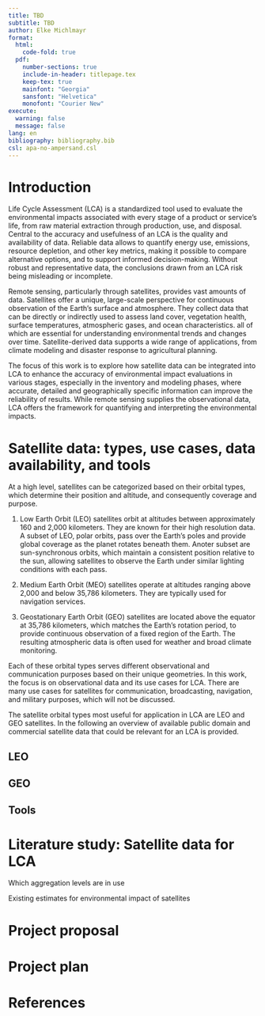 ```yaml
---
title: TBD
subtitle: TBD
author: Elke Michlmayr
format:
  html:
    code-fold: true
  pdf:
    number-sections: true
    include-in-header: titlepage.tex
    keep-tex: true
    mainfont: "Georgia"
    sansfont: "Helvetica"
    monofont: "Courier New"
execute:
  warning: false
  message: false
lang: en
bibliography: bibliography.bib
csl: apa-no-ampersand.csl
---
```


```{=latex}
\section*{Abstract}
The aim of this work is to create a project proposal to demonstrate ability as a student to get an overview of a research field, summarize the findings, identify a gap in the existing knowledge, define a research question, and a project plan to tackle it. 

The chosen topic is using remote sensing, in particular satellite data, for life cycle assessments (LCAs). In the first part of the paper, a literature study of the state of the art is performed. As the outcome of this study, a research gap is identified. Based on that, a proposed project to close the gap will be developed and described in detail. The final part of the paper includes a project plan.
```

# Introduction

Life Cycle Assessment (LCA) is a standardized tool used to evaluate the environmental impacts associated with every stage of a product or service's life, from raw material extraction through production, use, and disposal. Central to the accuracy and usefulness of an LCA is the quality and availability of data. Reliable data allows to quantify energy use, emissions, resource depletion, and other key metrics, making it possible to compare alternative options, and to support informed decision-making. Without robust and representative data, the conclusions drawn from an LCA risk being misleading or incomplete.

Remote sensing, particularly through satellites, provides vast amounts of data. Satellites offer a unique, large-scale perspective for continuous observation of the Earth's surface and atmosphere. They collect data that can be directly or indirectly used to assess land cover, vegetation health, surface temperatures, atmospheric gases, and ocean characteristics. all of which are essential for understanding environmental trends and changes over time. Satellite-derived data supports a wide range of applications, from climate modeling and disaster response to agricultural planning.

The focus of this work is to explore how satellite data can be integrated into LCA to enhance the accuracy of environmental impact evaluations in various stages, especially in the inventory and modeling phases, where accurate, detailed and geographically specific information can improve the reliability of results. While remote sensing supplies the observational data, LCA offers the framework for quantifying and interpreting the environmental impacts.

# Satellite data: types, use cases, data availability, and tools

At a high level, satellites can be categorized based on their orbital types, which determine their position and altitude, and consequently coverage and purpose. 

1. Low Earth Orbit (LEO) satellites orbit at altitudes between approximately 160 and 2,000 kilometers. They are known for their high resolution data. A subset of LEO, polar orbits, pass over the Earth's poles and provide global coverage as the planet rotates beneath them. Anoter subset are sun-synchronous orbits, which maintain a consistent position relative to the sun, allowing satellites to observe the Earth under similar lighting conditions with each pass. 

1. Medium Earth Orbit (MEO) satellites operate at altitudes ranging above 2,000 and below 35,786 kilometers. They are typically used for navigation services. 

1. Geostationary Earth Orbit (GEO) satellites are located above the equator at  35,786 kilometers, which matches the Earth's rotation period, to provide continuous observation of a fixed region of the Earth. The resulting atmospheric data is often used for weather and broad climate monitoring.

Each of these orbital types serves different observational and communication purposes based on their unique geometries. In this work, the focus is on observational data and its use cases for LCA. There are many use cases for satellites for communication, broadcasting, navigation, and military purposes, which will not be discussed.

The satellite orbital types most useful for application in LCA are LEO and GEO satellites. In the following an overview of available public domain and commercial satellite data that could be relevant for an LCA is provided.

## LEO

## GEO

## Tools

# Literature study: Satellite data for LCA

Which aggregation levels are in use

Existing estimates for environmental impact of satellites

# Project proposal

# Project plan

# References